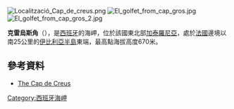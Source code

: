 [[Image:Localització_Cap_de_creus.png|thumb]]
[[Image:El_golfet_from_cap_gros.jpg|thumb]]
[[Image:El_golfet_from_cap_gros_2.jpg|thumb]]

{{coord|42|19|09|N|3|19|19|E|region:ES-CT_type:landmark|display=title}}

'''克雷烏斯角'''（{{lang-ca|Cap de Creus}}），是[[西班牙|西班牙]]的海岬，位於該國東北部[[加泰羅尼亞|加泰羅尼亞]]，處於[[法國|法國]]邊境以南25公里的[[伊比利亞半島|伊比利亞半島]]東端，最高點海拔高度670米。

==參考資料==
*[https://web.archive.org/web/20060209064351/http://www.cbrava.com/capeng.htm The Cap de Creus]

{{Spain-geo-stub}}
[[Category:西班牙海岬|Category:西班牙海岬]]